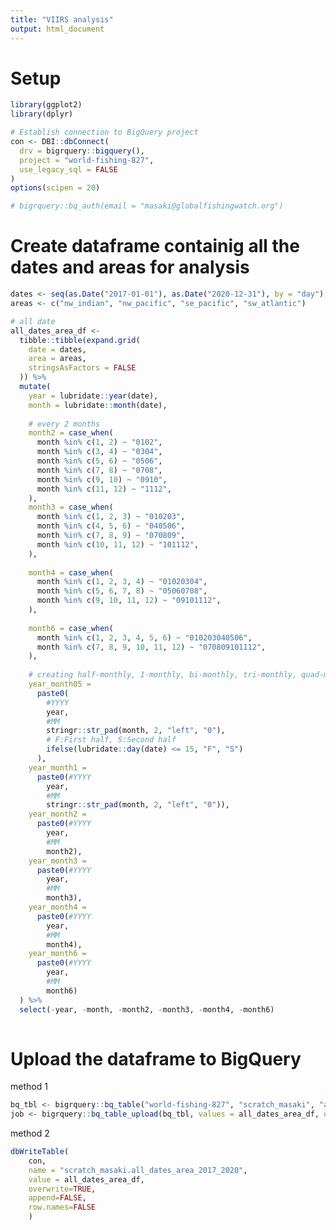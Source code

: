 ```yaml
---
title: "VIIRS analysis"
output: html_document
---
```


# Setup

```r
library(ggplot2)
library(dplyr)

# Establish connection to BigQuery project
con <- DBI::dbConnect(
  drv = bigrquery::bigquery(),
  project = "world-fishing-827",
  use_legacy_sql = FALSE
)
options(scipen = 20)

# bigrquery::bq_auth(email = "masaki@globalfishingwatch.org")

```

# Create dataframe containig all the dates and areas for analysis

```r
dates <- seq(as.Date("2017-01-01"), as.Date("2020-12-31"), by = "day")
areas <- c("nw_indian", "nw_pacific", "se_pacific", "sw_atlantic")       

# all date
all_dates_area_df <-
  tibble::tibble(expand.grid(
    date = dates,
    area = areas,
    stringsAsFactors = FALSE
  )) %>%
  mutate(
    year = lubridate::year(date),
    month = lubridate::month(date),
    
    # every 2 months
    month2 = case_when(
      month %in% c(1, 2) ~ "0102",
      month %in% c(3, 4) ~ "0304",
      month %in% c(5, 6) ~ "0506",
      month %in% c(7, 8) ~ "0708",
      month %in% c(9, 10) ~ "0910",
      month %in% c(11, 12) ~ "1112",
    ),
    month3 = case_when(
      month %in% c(1, 2, 3) ~ "010203",
      month %in% c(4, 5, 6) ~ "040506",
      month %in% c(7, 8, 9) ~ "070809",
      month %in% c(10, 11, 12) ~ "101112",
    ),
    
    month4 = case_when(
      month %in% c(1, 2, 3, 4) ~ "01020304",
      month %in% c(5, 6, 7, 8) ~ "05060708",
      month %in% c(9, 10, 11, 12) ~ "09101112",
    ),
    
    month6 = case_when(
      month %in% c(1, 2, 3, 4, 5, 6) ~ "010203040506",
      month %in% c(7, 8, 9, 10, 11, 12) ~ "070809101112",
    ),
    
    # creating half-monthly, 1-monthly, bi-monthly, tri-monthly, quad-monthly columns
    year_month05 =
      paste0(
        #YYYY
        year,
        #MM
        stringr::str_pad(month, 2, "left", "0"),
        # F:First half, S:Second half
        ifelse(lubridate::day(date) <= 15, "F", "S")
      ),
    year_month1 =
      paste0(#YYYY
        year,
        #MM
        stringr::str_pad(month, 2, "left", "0")),
    year_month2 =
      paste0(#YYYY
        year,
        #MM
        month2),
    year_month3 =
      paste0(#YYYY
        year,
        #MM
        month3),
    year_month4 =
      paste0(#YYYY
        year,
        #MM
        month4),
    year_month6 =
      paste0(#YYYY
        year,
        #MM
        month6)
  ) %>% 
  select(-year, -month, -month2, -month3, -month4, -month6)
  

```


# Upload the dataframe to BigQuery

method 1

```r
bq_tbl <- bigrquery::bq_table("world-fishing-827", "scratch_masaki", "all_dates_area_2017_2020")
job <- bigrquery::bq_table_upload(bq_tbl, values = all_dates_area_df, quiet = FALSE)
```

method 2

```r
dbWriteTable(
    con,
    name = "scratch_masaki.all_dates_area_2017_2020", 
    value = all_dates_area_df,        
    overwrite=TRUE,     
    append=FALSE,       
    row.names=FALSE      
    )
```



